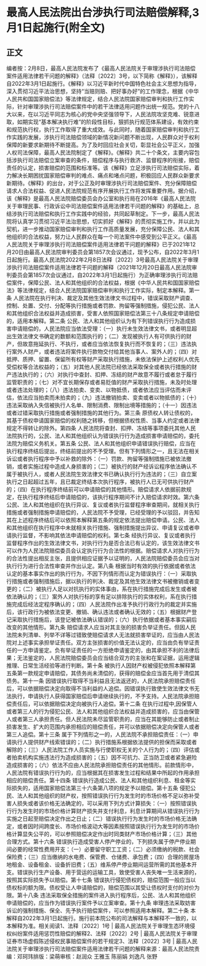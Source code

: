# 最高人民法院出台涉执行司法赔偿解释,3月1日起施行(附全文)
## 正文
编者按：2月8日，最高人民法院发布了《最高人民法院关于审理涉执行司法赔偿案件适用法律若干问题的解释》（法释〔2022〕3号，以下简称《解释》），该解释自2022年3月1日起施行。《解释》以习近平新时代中国特色社会主义思想为指导，深入贯彻习近平法治思想，坚持“当赔则赔、把好事办好”的工作理念，根据《中华人民共和国国家赔偿法》等法律规定，结合人民法院国家赔偿审判和执行工作实际，针对审理涉执行司法赔偿案件中的若干法律适用问题作出统一规范。党的十八大以来，在以习近平同志为核心的党中央坚强领导下，人民法院攻坚克难、锐意进取，如期实现“基本解决执行难”的阶段性目标，狠抓执行规范体系建设，有效约束和规范执行权，执行工作取得了重大成效。与此同时，随着国家赔偿审判和执行工作实践的发展，涉执行司法赔偿领域的新情况新问题不断出现，人民群众对于权利保障的新要求新期待不断提高。为了及时回应社会关切，彰显社会公平正义，加强人权司法保障，最高人民法院制定了《解释》。《解释》共二十个条文，主要内容包括涉执行司法赔偿立案审查的条件，赔偿程序与执行救济、监督程序的衔接，赔偿责任的认定，损害赔偿的范围和标准等。该《解释》立足涉执行司法赔偿实际，着力解决长期困扰国家赔偿审判的难点、痛点和堵点问题，积极回应人民群众新要求新期待。《解释》的出台，对于公正及时审理涉执行司法赔偿案件、充分保障赔偿请求人合法权益、促进人民法院规范有序开展执行工作将发挥重要作用。据介绍，该《解释》是最高人民法院赔偿委员会办公室和执行局在2016年《最高人民法院关于审理民事、行政诉讼中司法赔偿案件适用法律若干问题的解释》的基础上，总结涉执行司法赔偿和执行工作实践中的经验，共同起草制定。下一步，最高人民法院将认真学习贯彻习近平法治思想，切实抓好《解释》的贯彻实施工作，并以此为契机，进一步推动国家赔偿审判和执行工作高质量发展，充分保障公民、法人和其他组织的合法权益，努力让人民群众在每一个司法案件中感受到公平正义。《最高人民法院关于审理涉执行司法赔偿案件适用法律若干问题的解释》已于2021年12月20日由最高人民法院审判委员会第1857次会议通过，现予公布，自2022年3月1日起施行。最高人民法院2022年2月8日法释〔2022〕3号最高人民法院关于审理涉执行司法赔偿案件适用法律若干问题的解释（2021年12月20日最高人民法院审判委员会第1857次会议通过，自2022年3月1日起施行）为正确审理涉执行司法赔偿案件，保障公民、法人和其他组织的合法权益，根据《中华人民共和国国家赔偿法》等法律规定，结合人民法院国家赔偿审判和执行工作实际，制定本解释。第一条  人民法院在执行判决、裁定及其他生效法律文书过程中，错误采取财产调查、控制、处置、交付、分配等执行措施或者罚款、拘留等强制措施，侵犯公民、法人和其他组织合法权益并造成损害，受害人依照国家赔偿法第三十八条规定申请赔偿的，适用本解释。第二条  公民、法人和其他组织认为有下列错误执行行为造成损害申请赔偿的，人民法院应当依法受理：（一）执行未生效法律文书，或者明显超出生效法律文书确定的数额和范围执行的；（二）发现被执行人有可供执行的财产，但故意拖延执行、不执行，或者应当依法恢复执行而不恢复的；（三）违法执行案外人财产，或者违法将案件执行款物交付给其他当事人、案外人的；（四）对抵押、质押、留置、保留所有权等财产采取执行措施，未依法保护上述权利人优先受偿权等合法权益的；（五）对其他人民法院已经依法采取保全或者执行措施的财产违法执行的；（六）对执行中查封、扣押、冻结的财产故意不履行或者怠于履行监管职责的；（七）对不宜长期保存或者易贬值的财产采取执行措施，未及时处理或者违法处理的；（八）违法拍卖、变卖、以物抵债，或者依法应当评估而未评估，依法应当拍卖而未拍卖的；（九）违法撤销拍卖、变卖或者以物抵债的；（十）违法采取纳入失信被执行人名单、限制消费、限制出境等措施的；（十一）因违法或者过错采取执行措施或者强制措施的其他行为。第三条  原债权人转让债权的，其基于债权申请国家赔偿的权利随之转移，但根据债权性质、当事人约定或者法律规定不得转让的除外。第四条  人民法院将查封、扣押、冻结等事项委托其他人民法院执行的，公民、法人和其他组织认为错误执行行为造成损害申请赔偿的，委托法院为赔偿义务机关。第五条  公民、法人和其他组织申请错误执行赔偿，应当在执行程序终结后提出，终结前提出的不予受理。但有下列情形之一，且无法在相关诉讼或者执行程序中予以补救的除外：（一）罚款、拘留等强制措施已被依法撤销，或者实施过程中造成人身损害的；（二）被执行的财产经诉讼程序依法确认不属于被执行人，或者人民法院生效法律文书已确认执行行为违法的；（三）自立案执行之日起超过五年，且已裁定终结本次执行程序，被执行人已无可供执行财产的；（四）在执行程序终结前可以申请赔偿的其他情形。赔偿请求人依据前款规定，在执行程序终结后申请赔偿的，该执行程序期间不计入赔偿请求时效。第六条  公民、法人和其他组织在执行异议、复议或者执行监督程序审查期间，就相关执行措施或者强制措施申请赔偿的，人民法院不予受理，已经受理的予以驳回，并告知其在上述程序终结后可以依照本解释第五条的规定依法提出赔偿申请。公民、法人和其他组织在执行程序中未就相关执行措施、强制措施提出异议、申请复议或者申请执行监督，不影响其依法申请赔偿的权利。第七条  经执行异议、复议或者执行监督程序作出的生效法律文书，对执行行为是否合法已有认定的，该生效法律文书可以作为人民法院赔偿委员会认定执行行为合法性的根据。赔偿请求人对执行行为的合法性提出相反主张，且提供相应证据予以证明的，人民法院赔偿委员会应当对执行行为进行合法性审查并作出认定。第八条  根据当时有效的执行依据或者依法认定的基本事实作出的执行行为，不因下列情形而认定为错误执行：（一）采取执行措施或者强制措施后，据以执行的判决、裁定及其他生效法律文书被撤销或者变更的；（二）被执行人足以对抗执行的实体事由，系在执行措施完成后发生或者被依法确认的；（三）案外人对执行标的享有足以排除执行的实体权利，系在执行措施完成后经法定程序确认的；（四）人民法院作出准予执行行政行为的裁定并实施后，该行政行为被依法变更、撤销、确认违法或者确认无效的；（五）根据财产登记采取执行措施后，该登记被依法确认错误的；（六）执行依据或者基本事实嗣后改变的其他情形。第九条  赔偿请求人应当对其主张的损害负举证责任。但因人民法院未列清单、列举不详等过错致使赔偿请求人无法就损害举证的，应当由人民法院对上述事实承担举证责任。双方主张损害的价值无法认定的，应当由负有举证责任的一方申请鉴定。负有举证责任的一方拒绝申请鉴定的，由其承担不利的法律后果；无法鉴定的，人民法院赔偿委员会应当结合双方的主张和在案证据，运用逻辑推理、日常生活经验等进行判断。第十条  被执行人因财产权被侵犯依照本解释第五条第一款规定申请赔偿，其债务尚未清偿的，获得的赔偿金应当首先用于清偿其债务。第十一条  因错误执行取得不当利益且无法返还的，人民法院承担赔偿责任后，可以依据赔偿决定向取得不当利益的人追偿。因错误执行致使生效法律文书无法执行，申请执行人获得国家赔偿后申请继续执行的，不予支持。人民法院承担赔偿责任后，可以依据赔偿决定向被执行人追偿。第十二条  在执行过程中,因保管人或者第三人的行为侵犯公民、法人和其他组织合法权益并造成损害的，应当由保管人或者第三人承担责任。但人民法院未尽监管职责的，应当在其能够防止或者制止损害发生、扩大的范围内承担相应的赔偿责任，并可以依据赔偿决定向保管人或者第三人追偿。第十三条  属于下列情形之一的，人民法院不承担赔偿责任：（一）申请执行人提供财产线索错误的；（二）执行措施系根据依法提供的担保而采取或者解除的；（三）人民法院工作人员实施与行使职权无关的个人行为的；（四）评估或者拍卖机构实施违法行为造成损害的；（五）因不可抗力、正当防卫或者紧急避险造成损害的；（六）依法不应由人民法院承担赔偿责任的其他情形。前款情形中，人民法院有错误执行行为的，应当根据其在损害发生过程和结果中所起的作用承担相应的赔偿责任。第十四条  错误执行造成公民、法人和其他组织利息、租金等实际损失的，适用国家赔偿法第三十六条第八项的规定予以赔偿。第十五条  侵犯公民、法人和其他组织的财产权，按照错误执行行为发生时的市场价格不足以弥补受害人损失或者该价格无法确定的，可以采用下列方式计算损失：（一）按照错误执行行为发生时的市场价格计算财产损失并支付利息，利息计算期间从错误执行行为实施之日起至赔偿决定作出之日止；（二）错误执行行为发生时的市场价格无法确定，或者因时间跨度长、市场价格波动大等因素按照错误执行行为发生时的市场价格计算显失公平的，可以参照赔偿决定作出时同类财产市场价格计算；（三）其他合理方式。第十六条  错误执行造成受害人停产停业的，下列损失属于停产停业期间必要的经常性费用开支：（一）必要留守职工工资；（二）必须缴纳的税款、社会保险费；（三）应当缴纳的水电费、保管费、仓储费、承包费；（四）合理的房屋场地租金、设备租金、设备折旧费；（五）维系停产停业期间运营所需的其他基本开支。错误执行生产设备、用于营运的运输工具，致使受害人丧失唯一生活来源的，按照其实际损失予以赔偿。第十七条  错误执行侵犯债权的，赔偿范围一般应当以债权标的额为限。债权受让人申请赔偿的，赔偿范围以其受让债权时支付的对价为限。第十八条  违法采取保全措施的案件进入执行程序后，公民、法人和其他组织申请赔偿的，应当作为错误执行案件予以立案审查。第十九条  审理违法采取妨害诉讼的强制措施、保全、先予执行赔偿案件，可以参照适用本解释。第二十条  本解释自2022年3月1日起施行。施行前本院公布的司法解释与本解释不一致的，以本解释为准。相关阅读1、法释〔2022〕1号 | 最高人民法院关于审理生态环境侵权纠纷案件适用惩罚性赔偿的解释2、法释〔2022〕2号 | 最高人民法院关于审理证券市场虚假陈述侵权民事赔偿案件的若干规定3、法释〔2022〕3号 | 最高人民法院关于审理涉执行司法赔偿案件适用法律若干问题的解释来源：最高人民法院责编：邓珂玮排版：梁萌审核：赵润众 王雅玉 陈丽娟 刘逸凡 张野